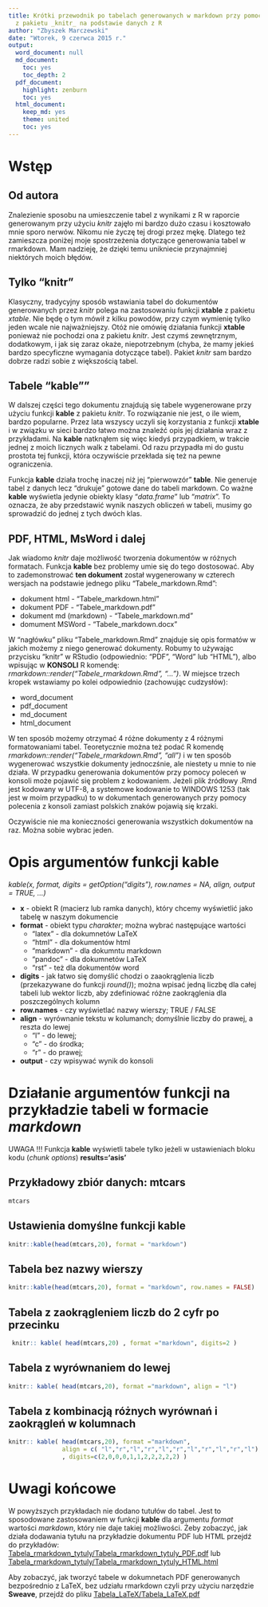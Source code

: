 ```yaml
---
title: Krótki przewodnik po tabelach generowanych w markdown przy pomocy funkcji _kable_
  z pakietu _knitr_ na podstawie danych z R
author: "Zbyszek Marczewski"
date: "Wtorek, 9 czerwca 2015 r."
output:
  word_document: null
  md_document:
    toc: yes
    toc_depth: 2
  pdf_document:
    highlight: zenburn
    toc: yes
  html_document:
    keep_md: yes
    theme: united
    toc: yes
---
```


# Wstęp

## Od autora

Znalezienie sposobu na umieszczenie tabel z wynikami z R w raporcie generowanym przy użyciu _knitr_ zajęło mi bardzo dużo czasu i kosztowało mnie sporo nerwów. Nikomu nie życzę tej drogi przez mękę. Dlatego też zamieszcza poniżej moje spostrzeżenia dotyczące generowania tabel w rmarkdown. Mam nadzieję, że dzięki temu unikniecie przynajmniej niektórych moich błędów.

## Tylko "knitr"

Klasyczny, tradycyjny sposób wstawiania tabel do dokumentów generowanych przez _knitr_ polega na zastosowaniu funkcji __xtable__ z pakietu _xtable_. Nie będę o tym mówił z kilku powodów, przy czym wymienię tylko jeden wcale nie najważniejszy. Otóż nie omówię działania funkcji  __xtable__ ponieważ nie pochodzi ona z pakietu _knitr_. Jest czymś zewnętrznym, dodatkowym, i jak się zaraz okaże, niepotrzebnym (chyba, że mamy jekieś bardzo specyficzne wymagania dotyczące tabel). Pakiet _knitr_ sam bardzo dobrze radzi sobie z większością tabel.

## Tabele "kable""

W dalszej części tego dokumentu znajdują się tabele wygenerowane przy użyciu funkcji __kable__ z pakietu _knitr_. To rozwiązanie nie jest, o ile wiem, bardzo popularne. Przez lata wszyscy uczyli się korzystania z funkcji __xtable__ i w związku w sieci bardzo łatwo można znaleźć opis jej działania wraz z przykładami. Na __kable__ natknąłem się więc kiedyś przypadkiem, w trakcie jednej z moich licznych walk z tabelami. Od razu przypadła mi do gustu prostota tej funkcji, która oczywiście przekłada się też na pewne ograniczenia. 

Funkcja __kable__ działa trochę inaczej niż jej "pierwowzór" __table__. Nie generuje tabel z danych lecz "drukuje" gotowe dane do tabeli markdown. Co ważne __kable__ wyświetla jedynie obiekty klasy "_data.frame_" lub "_matrix_". To oznacza, że aby przedstawić wynik naszych obliczeń w tabeli, musimy go sprowadzić do jednej z tych dwóch klas. 

## PDF, HTML, MsWord i dalej

Jak wiadomo _knitr_ daje możliwość tworzenia dokumentów w różnych formatach. Funkcja __kable__ bez problemy umie się do tego dostosować. Aby to zademonstrować __ten dokument__ został wygenerowany w czterech wersjach na podstawie jednego pliku "Tabele\_markdown.Rmd":

* dokument html - "Tabele\_markdown.html"
* dokument PDF - "Tabele\_markdown.pdf"
* dokument md (markdown) - "Tabele\_markdown.md"
* domument MSWord - "Tabele\_markdown.docx"

W "nagłówku" pliku "Tabele\_markdown.Rmd" znajduje się opis formatów w jakich możemy z niego generować dokumenty. Robumy to używając przycisku "knitr" w RStudio (odpowiednio: "PDF", "Word" lub "HTML"), albo wpisując w __KONSOLI__ R komendę: _rmarkdown::render("Tabele\_rmarkdown.Rmd", "...")_. W miejsce trzech kropek wstawiamy po kolei odpowiednio (zachowując cudzysłów):

* word_document
* pdf_document
* md_document
* html_document

W ten sposób możemy otrzymać 4 różne dokumenty z 4 różnymi formatowaniami tabel. Teoretycznie można też podać R komendę _rmarkdown::render("Tabele\_rmarkdown.Rmd", "all")_  i w ten sposób wygenerować wszystkie dokumenty jednoczśnie, ale niestety u mnie to nie działa. W przypadku generowania dokumentów przy pomocy poleceń w konsoli może pojawić się problem z kodowaniem. Jeżeli plik źródłowy .Rmd jest kodowany w UTF-8, a systemowe kodowanie to WINDOWS 1253 (tak jest w moim przypadku) to w dokumentach generowanych przy pomocy polecenia z konsoli zamiast polskich znaków pojawią się krzaki.  

Oczywiście nie ma konieczności generowania wszystkich dokumentów na raz. Można sobie wybrac jeden. 

# Opis argumentów funkcji __kable__

_kable(x, format, digits = getOption("digits"), row.names = NA, align, output = TRUE, ...)_

  * __x__ - obiekt R (macierz lub ramka danych), który chcemy wyświetlić jako tabelę w naszym dokumencie
  * __format__	- obiekt typu _charakter_; można wybrać następujące wartości
      + "latex" - dla dokumnetów LaTeX
      + "html" - dla dokumentów html
      + "markdown" - dla dokumntu markdown
      + "pandoc" - dla dokumnetów LaTeX
      + "rst" - też dla dokumentów word
  * __digits__	- jak łatwo się domyślić chodzi o zaaokrąglenia liczb (przekazywane do funkcji _round()_); można wpisać jedną liczbę dla całej tabeli lub wektor liczb, aby zdefiniować różne zaokrąglenia dla poszczególnych kolumn
  * __row.names__ - czy wyświetlać nazwy wierszy; TRUE / FALSE 
  * __align__	- wyrównanie tekstu w kolumanch; domyślnie liczby do prawej,  a reszta do lewej
    + "l" - do lewej;
    + "c" - do środka;
    + "r" - do prawej;
  * __output__	- czy wpisywać wynik do konsoli 


# Działanie argumentów funkcji na przykładzie tabeli w formacie _markdown_

UWAGA !!! Funkcja __kable__ wyświetli tabele tylko jeżeli w ustawieniach bloku kodu (_chunk options_) __results='asis'__

## Przykładowy zbiór danych: mtcars

```r
mtcars
```

## Ustawienia domyślne funkcji kable

```r
knitr::kable(head(mtcars,20), format = "markdown")
```

## Tabela bez nazwy wierszy 

```r
knitr::kable(head(mtcars,20), format = "markdown", row.names = FALSE)
```

## Tabela z zaokrągleniem liczb do 2 cyfr po przecinku

```r
 knitr:: kable( head(mtcars,20) , format ="markdown", digits=2 )
```

## Tabela z wyrównaniem do lewej

```r
knitr:: kable( head(mtcars,20), format ="markdown", align = "l")
```

## Tabela z kombinacją różnych wyrównań i zaokrągleń w kolumnach

```r
knitr:: kable( head(mtcars,20), format ="markdown", 
               align = c( "l","r","l","r","l","r","l","r","l","r","l"),
               , digits=c(2,0,0,0,1,1,2,2,2,2,2) )
```

# Uwagi końcowe

W powyższych przykładach nie dodano tutułów do tabel. Jest to sposodowane zastosowaniem w funkcji __kable__ dla argumentu _format_ wartości _markdown_, który nie daje takiej możliwości. Żeby zobaczyć, jak działa dodawania tytułu na przykładzie dokumentu PDF lub HTML przejdź do przykładów: [Tabela_rmarkdown_tytuly/Tabela_rmarkdown_tytuly_PDF.pdf](Tabele_rmarkdown_tytuly/Tabele_rmarkdown_tytuly_PDF.pdf) lub [Tabela_rmarkdown_tytuly/Tabela_rmarkdown_tytuly_HTML.html](Tabele_rmarkdown_tytuly/Tabele_rmarkdown_tytuly_HTML.html)


Aby zobaczyć, jak tworzyć tabele w dokumnetach PDF generowanych bezpośrednio z LaTeX, bez udziału rmarkdown czyli przy użyciu narzędzie __Sweave__, przejdź do pliku  [Tabela_LaTeX/Tabela_LaTeX.pdf](Tabele_LaTeX\Tabele_LaTeX.pdf)
